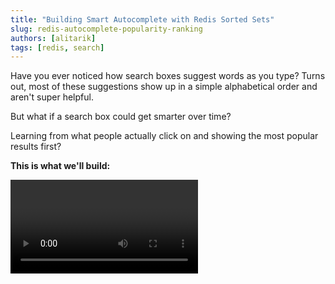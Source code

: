 ```yaml
---
title: "Building Smart Autocomplete with Redis Sorted Sets"
slug: redis-autocomplete-popularity-ranking
authors: [alitarik]
tags: [redis, search]
---
```


Have you ever noticed how search boxes suggest words as you type? Turns out, most of these suggestions show up in a simple alphabetical order and aren't super helpful.

But what if a search box could get smarter over time?

Learning from what people actually click on and showing the most popular results first?

**This is what we'll build:**

<Frame>
  <Video id="39dh1vjPato024hSJFKtNchh00HrSusLuoZ01Gm3DWKIRs" />
</Frame>

We'll see how Redis Sorted Sets can power an intelligent autocomplete system that learns from user behavior and becomes more accurate (shows popular results first) over time.

---

## The Idea of Smart Autocomplete Systems

A basic search box would use a method called prefix matching to decide which results to show first.

As you type, it shows matches in A-Z order. It doesn't actually care which results people actually click on the most.

We're going to make it smarter. Our search box will **learn from what people choose**. When people click on a search result, we'll show that result first next time.

This means our search gets better and more helpful over time by automatically showing the most popular results at the top.

---

## Why This Matters for Search Applications

Consider a movie search application: when users type "int". They might see:

- "Interceptor"
- "Interstate 60"
- "Interstellar"

In a "traditional" system, these would appear alphabetically. However, if users consistently click on "Interstellar", we'd want to promote it to the top of the autocomplete suggestions.

<Frame>
  <img src="/blog/redis-autocomplete/autocomplete.png" />
</Frame>

This smart ranking system works really well for:

- **Streaming services** like Netflix or YouTube to show what people are watching most
- **Online stores** to show popular products first when searching
- **Help centers** to show the most common questions people ask
- **Any website with search** to show what most people click on first

---

## Understanding Redis Sorted Sets

Let's understand why Redis Sorted Sets are great for building an autocomplete system.

A Redis Sorted Set is like a smart list where:

- Each item is unique (like a set)
- Each item has a score (for ordering)
- Items can be quickly sorted by their scores

For our autocomplete system, we'll use two sorted sets:

1. One for matching text prefixes (e.g. "int" matches "interstellar")
2. Another for tracking how popular each suggestion is

These two sets work together to suggest the most relevant results as users type.

---

### The Foundation: Alphabetical Ordering

Redis Sorted Sets maintain alphabetical ordering when all members have the same score. This is perfect for building search suggestions because it lets us:

1. **Store all prefixes** of searchable terms in a single data structure
2. **Use `ZRANK`** to find the starting position of any prefix in O(log N) time
3. **Use `ZSCAN`** to efficiently retrieve all matches beginning from that position
4. **Use `ZMSCORE`** to get the popularity score of each match
5. **Use `ZINCRBY`** to increment the popularity score of each match

Let's look at a simple example. When we add the movie "INTERSTELLAR" to our search system, we break it down like this:

- Score: 0, Member: "I"
- Score: 0, Member: "IN"
- Score: 0, Member: "INT"
- Score: 0, Member: "INTE"
- Score: 0, Member: "INTER"
- Score: 0, Member: "INTERSTELLAR$Interstellar" (complete entry with display format)

See how we use `$` to split the search version from the display version? This way, users can search without worrying about uppercase or lowercase letters, but we still show the movie title exactly how it should look.

---

## How We Store the Data

We use two Redis sorted sets to make our autocomplete work:

### 1. Movie Titles List

Let's keep track of a sorted set called `movies`. Think of this like a dictionary that helps us find movies quickly. When someone types "int", we can instantly find all movies that start with those letters.

The first occurrence of "int" will be found by `ZRANK` and then starting from that position the full movie names with wild card `INT*$*` will be fetched.

### 2. Popular Movies List

Let's also keep track of a sorted set called `movie-popularity`. This is our "trending movies" list.

Every time someone clicks on a movie in the search results, that movie gets more popular by incrementing its score using `ZINCRBY`. The most clicked movies show up first in future searches.

It's like how Netflix shows you trending movies - the more people watch something, the higher it appears in recommendations.

In our case, after finding out the exact matches for `INT*$*`, we go and check their scores at `movie-popularity` to get the most popular ones.

---

## The Algorithmic Flow

```mermaid
graph TD
    A[User types 'int'] --> B[ZRANK: Find lexicographic position of 'INT']
    B --> C[ZSCAN: Retrieve matches starting from position (movies set)]
    C --> D[Filter: Extract complete terms containing '$']
    D --> E[ZMSCORE: Get popularity scores for all matches (movie-popularity set)]
    E --> F[Rank: Return highest-scored suggestion]
    G[User selects suggestion] --> H[ZINCRBY: Increment popularity score]
    H --> I[Future searches: Higher scored items rank first]
    I --> A
```

As users search and click on suggestions, the system learns and improves. The more people use it, the better it gets at showing the most relevant suggestions first.

---

## Let's Build the Autocomplete System

Let's look at how we build this autocomplete system step by step. We'll keep it super simple!

### Step 1: Adding Movie Titles to Redis

First, we need to add our movie titles to Redis so we can search them later. You can start with a simple list of movies from anywhere - maybe your database or just a text file. Here's how we add them:

```typescript
import { Redis } from "@upstash/redis";

const redis = new Redis({
  url: process.env.UPSTASH_REDIS_URL!,
  token: process.env.UPSTASH_REDIS_TOKEN!,
});

// Example: your list of titles
const titles = [
  "Interceptor",
  "Interstate 60",
  "Interstellar",
  // ... more titles
];

async function populateAutocomplete() {
  // Insert prefixes and full titles into the 'movies' sorted set
  for (const title of titles) {
    let term = title.toUpperCase();
    let terms = [];
    for (let i = 1; i < term.length; i++) {
      terms.push({ score: 0, member: term.substring(0, i) });
    }
    terms.push({ score: 0, member: term });
    terms.push({ score: 0, member: term + "$" + title });
    await redis.zadd("movies", ...terms);
  }

  // Insert all titles into the 'movie-popularity' sorted set for popularity tracking
  await redis.zadd(
    "movie-popularity",
    ...titles.map((title) => ({
      score: 0,
      member: title.toUpperCase(),
    })),
  );
}

populateAutocomplete();
```

Let's break down what the code above does:

1. For each movie title, we store:

   - All possible partial matches (like "INT", "INTE", "INTER" for "Interstellar")
   - The complete title itself
   - A formatted version for display

2. We also create a separate list that tracks how popular each movie is, starting at zero views

This gives us everything we need to show smart suggestions as users type and learn from what they click.

---

### Step 2: Finding the Best Matches

Next, we'll look at how we search through these movie titles to find matches. Our `matchQuery` function does all the heavy lifting:

```typescript
export const matchQuery = async (query: string): Promise<string | null> => {
  const upperQuery = query.toUpperCase();

  // Step 1: Find starting position using lexicographic ordering
  let rank = await redis.zrank("movies", upperQuery);
  if (rank === null) return null;

  // Step 2: Efficiently scan for matches from that position
  const scanResult = await redis.zscan("movies", rank, {
    match: `${upperQuery}*$*`,
    count: 1000,
  });

  // Step 3: Extract complete entries and get their popularity scores
  const completeTitles = scanResult[1].filter(
    (el, idx) => idx % 2 === 0 && el.includes("$"),
  );

  const baseNames = completeTitles.map((title) => title.split("$")[0]);
  const scores = await redis.zmscore("movie-popularity", baseNames);

  // Step 4: Return the highest-scored (most popular) match
  const maxScore = Math.max(...scores);
  const bestMatchIndex = scores.indexOf(maxScore);
  return completeTitles[bestMatchIndex].split("$")[1];
};
```

---

### Learning from User Choices

When someone selects a movie title, we add 1 point to its score. Movies with more points show up higher in the suggestions list. It's that simple!

The system gets smarter over time by keeping track of what people actually choose.

```typescript
const onSubmit = async (title: string) => {
  // Handle submit logic here
  await redis.zincrby("movie-popularity", 1, title.toUpperCase());
};
```

---

## How Fast Is It?

Let's look at how fast this solution is by breaking down the time each operation takes:

- **ZRANK**: O(log N) - Logarithmic lookup time
- **ZSCAN**: O(log N + M) - Where M is the number of returned elements
- **ZMSCORE**: O(N) - Where N is the number of matched results, not the total dataset size
- **ZINCRBY**: O(log N) - Atomic increment with logarithmic complexity

As we add more movie titles, the performance stays consistent.

---

## Conclusion: What We Built Together

You've just learned how to build a smart search box that gets better over time without any AI!

Our autocomplete learns from what people choose and uses that information to show better suggestions.

It's fast, simple, and becomes more helpful the more people use it.

---

_Want to talk about Redis optimization strategies or share your own implementations? Join us on [Discord](https://upstash.com/discord)!_

